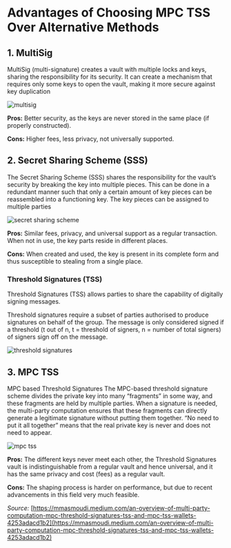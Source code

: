 # Advantages of Choosing MPC TSS Over Alternative Methods

## 1. MultiSig

MultiSig (multi-signature) creates a vault with multiple locks and keys, sharing the responsibility for its security. It can create a mechanism that requires only some keys to open the vault, making it more secure against key duplication

<img className="md:w-[60%] mx-auto" src="/assets/multisig.png" alt="multisig" />

**Pros:** Better security, as the keys are never stored in the same place (if properly constructed).

**Cons:** Higher fees, less privacy, not universally supported.

## 2. Secret Sharing Scheme (SSS)

The Secret Sharing Scheme (SSS) shares the responsibility for the vault’s security by breaking the key into multiple pieces. This can be done in a redundant manner such that only a certain amount of key pieces can be reassembled into a functioning key. The key pieces can be assigned to multiple parties

<img
  className="md:w-[60%] mx-auto"
  src="/assets/secret-sharing-scheme.png"
  alt="secret sharing scheme"
/>

**Pros:** Similar fees, privacy, and universal support as a regular transaction. When not in use, the key parts reside in different places.

**Cons:** When created and used, the key is present in its complete form and thus susceptible to stealing from a single place.

### Threshold Signatures (TSS)

Threshold Signatures (TSS) allows parties to share the capability of digitally signing messages.

Threshold signatures require a subset of parties authorised to produce signatures on behalf of the group. The message is only considered signed if a threshold (t out of n, t = threshold of signers, n = number of total signers) of signers sign off on the message.

<img
  className="md:w-[80%] mx-auto"
  src="/assets/threshold-signatures.png"
  alt="threshold signatures"
/>

## 3. MPC TSS

MPC based Threshold Signatures The MPC-based threshold signature scheme divides the private key into many “fragments” in some way, and these fragments are held by multiple parties. When a signature is needed, the multi-party computation ensures that these fragments can directly generate a legitimate signature without putting them together. “No need to put it all together” means that the real private key is never and does not need to appear.

<img src="/assets/mpc-tss.png" alt="mpc tss" />

**Pros:** The different keys never meet each other, the Threshold Signatures vault is indistinguishable from a regular vault and hence universal, and it has the same privacy and cost (fees) as a regular vault.

**Cons:** The shaping process is harder on performance, but due to recent advancements in this field very much feasible.

_Source:_ [https://mmasmoudi.medium.com/an-overview-of-multi-party-computation-mpc-threshold-signatures-tss-and-mpc-tss-wallets-4253adacd1b2](https://mmasmoudi.medium.com/an-overview-of-multi-party-computation-mpc-threshold-signatures-tss-and-mpc-tss-wallets-4253adacd1b2)
